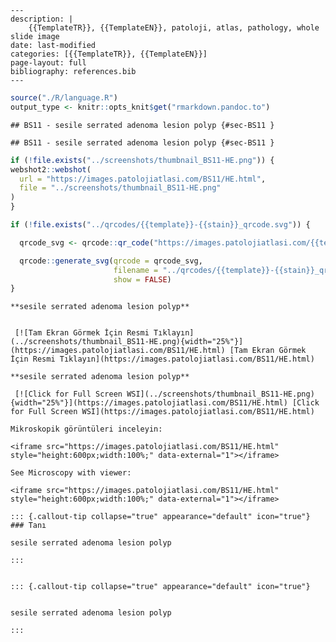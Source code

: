

```comment
---
description: |
    {{TemplateTR}}, {{TemplateEN}}, patoloji, atlas, pathology, whole slide image
date: last-modified
categories: [{{TemplateTR}}, {{TemplateEN}}]
page-layout: full
bibliography: references.bib
---
```






```r
source("./R/language.R")
output_type <- knitr::opts_knit$get("rmarkdown.pandoc.to")
```


```asis
## BS11 - sesile serrated adenoma lesion polyp {#sec-BS11 }
```


```asis
## BS11 - sesile serrated adenoma lesion polyp {#sec-BS11 }
```






```r
if (!file.exists("../screenshots/thumbnail_BS11-HE.png")) {
webshot2::webshot(
  url = "https://images.patolojiatlasi.com/BS11/HE.html",
  file = "../screenshots/thumbnail_BS11-HE.png"
)
}
```




```r
if (!file.exists("../qrcodes/{{template}}-{{stain}}_qrcode.svg")) {

  qrcode_svg <- qrcode::qr_code("https://images.patolojiatlasi.com/{{template}}/{{stain}}.html")

  qrcode::generate_svg(qrcode = qrcode_svg,
                       filename = "../qrcodes/{{template}}-{{stain}}_qrcode.svg",
                       show = FALSE)
}
```




 















 






:::: {.content-hidden when-format="pdf"}





::::





:::: {.content-visible when-format="pdf"}






::::




:::: {.content-hidden when-format="pdf"}





::::





:::: {.content-visible when-format="pdf"}






::::














```asis

**sesile serrated adenoma lesion polyp**


 [![Tam Ekran Görmek İçin Resmi Tıklayın](../screenshots/thumbnail_BS11-HE.png){width="25%"}](https://images.patolojiatlasi.com/BS11/HE.html) [Tam Ekran Görmek İçin Resmi Tıklayın](https://images.patolojiatlasi.com/BS11/HE.html)
```

```asis

**sesile serrated adenoma lesion polyp**

 [![Click for Full Screen WSI](../screenshots/thumbnail_BS11-HE.png){width="25%"}](https://images.patolojiatlasi.com/BS11/HE.html) [Click for Full Screen WSI](https://images.patolojiatlasi.com/BS11/HE.html)

```









 






:::: {.content-hidden when-format="pdf"}





::::





:::: {.content-visible when-format="pdf"}






::::




:::: {.content-hidden when-format="pdf"}





::::





:::: {.content-visible when-format="pdf"}






::::
























```asis
Mikroskopik görüntüleri inceleyin:

<iframe src="https://images.patolojiatlasi.com/BS11/HE.html" style="height:600px;width:100%;" data-external="1"></iframe>

```





```asis

See Microscopy with viewer:

<iframe src="https://images.patolojiatlasi.com/BS11/HE.html" style="height:600px;width:100%;" data-external="1"></iframe>

```













 






:::: {.content-hidden when-format="pdf"}





::::





:::: {.content-visible when-format="pdf"}






::::




:::: {.content-hidden when-format="pdf"}





::::





:::: {.content-visible when-format="pdf"}






::::














```asis


::: {.callout-tip collapse="true" appearance="default" icon="true"}
### Tanı

sesile serrated adenoma lesion polyp

:::


```


```asis


::: {.callout-tip collapse="true" appearance="default" icon="true"}


sesile serrated adenoma lesion polyp

:::

```



















